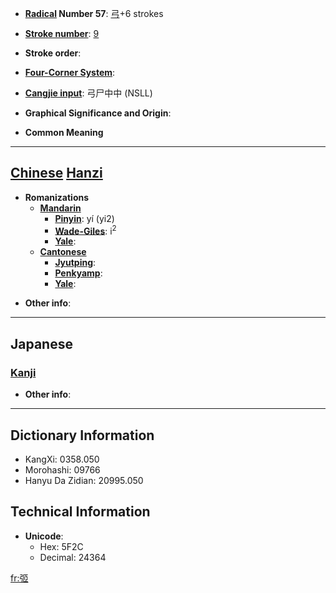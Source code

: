 * '''[[Wiktionary:Chinese radical index| Radical]] Number 57''': [[Wiktionary:Chinese radical index 弓|弓]]+6 strokes

* '''[[Wiktionary:Chinese total strokes index|Stroke number]]''': [[Wiktionary:Chinese total strokes index 9|9]]

* '''Stroke order''': 

* '''[[Wiktionary:Chinese four corner index|Four-Corner System]]''': 

* '''[[Wiktionary:Chinese Cangjie index|Cangjie input]]''': 弓尸中中 (NSLL)

* '''Graphical Significance and Origin''': 

* '''Common Meaning'''

----

== [[Chinese]] [[Hanzi]] ==

* '''Romanizations'''
** '''[[Mandarin]]'''
*** '''[[Pinyin]]''': yí (yi2)
*** '''[[Wade-Giles]]''': i<sup>2</sup>
*** '''[[Yale]]''': 
** '''[[Cantonese]]'''
*** '''[[Jyutping]]''':
*** '''[[Penkyamp]]''': 
*** '''[[Yale]]''': 

* '''Other info''': 

----

==Japanese==
===[[Kanji]]===
{{kanji|on readings=[[い]] (i)
|kun readings=[[ゆみのな]] (yuminona)
}}

* '''Other info''':  

----

== Dictionary Information ==

* KangXi: 0358.050
* Morohashi: 09766
* Hanyu Da Zidian: 20995.050

== Technical Information ==

* '''Unicode''':
** Hex: 5F2C
** Decimal: 24364

[[fr:弬]]